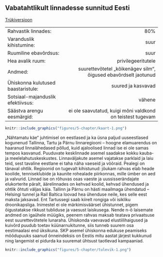 ## Vabatahtlikult linnadesse sunnitud Eesti {-.chapter_section .chapter5_section .future_section}


<div><a class="print-btn" href="print/EIA-2019-5.1-Vabatahtlikult-linnadesse.pdf"><i class="fa fa-file" aria-hidden="true"></i>Trükiversioon</a></div>

<table class="future-table">
<tbody>

<tr>
<td align="left" class="future-table-black">Rahvastik linnades:</td>
<td align="right" class="future-table-red">80%</td>
</tr>

<tr>
<td align="left" class="future-table-black">Varanduslik kihistumine:</td>
<td align="right" class="future-table-red">suur</td>
</tr>

<tr>
<td align="left" class="future-table-black">Ruumiline ebavõrdsus:</td>
<td align="right" class="future-table-red">suur</td>
</tr>

<tr>
<td align="left" class="future-table-black">Hea avalik ruum:</td>
<td align="right" class="future-table-red">privilegeeritutele</td>
</tr>

<tr>
<td align="left" class="future-table-black">Andmed:</td>
<td align="right" class="future-table-red">suurettevõtetel „kõikenägev silm“, õigused ebavõrdselt jaotunud</td>
</tr>

<tr>
<td align="left" class="future-table-black">Ühiskonna kulutused baastaristule:</td>
<td align="right" class="future-table-red">suured ja kasvavad</td>
</tr>

<tr>
<td align="left" class="future-table-black">Sotsiaal-majanduslik efektiivsus:</td>
<td align="right" class="future-table-red">vähene</td>
</tr>

<tr>
<td align="left" class="future-table-black">Säästva arengu eesmärgid:</td>
<td align="right" class="future-table-red">ei ole saavutatud, kuigi mõni valdkond on teistest tugevam</td>
</tr>
</tbody></table>

```r

knitr::include_graphics("figures/5-chapter/kaart-1.png")

```

„Nähtamatu käe“ juhtimisel on eestlased ja ka üsna paljud uuseestlased kogunenud Tallinna, Tartu ja Pärnu linnaregiooni – hoogne elamuarendus on haaranud linnalähedased põllud, kuid ajaloolised linnad ise ei ole samas tempos kasvanud. Puuduvate kesklinnade asemel saadakse kokku kauba- ja meelelahutuskeskustes. Linnaväljakute asemel vajatakse parklaid ja laiu teid, sest tavaline eestlane ei taha näha vaeseid ja võõraid. Pealegi on tänaval ohtlik. Regioonid on tugevalt kihistunud: jõukam rahvas elab heade koolide, tenniseklubide ja kaunite rohealade piirkonnas, mille ümber on aed ja valvurid. Linnad ise on rõhuvas osas vaeste ja uussisserändajate elukorterite päralt, äärelinnades on kehvad koolid, kehvad ühendused ja ohtlik õhtuti väljas käia. Tallinn ja Pärnu on hästi maailmaga ühendatud – Helsingi tunnel ja Rail Baltica loovad hea ühenduse neile, kes selle eest maksta jaksavad. Ent Tartussegi saab kiirelt rongiga või isikliku droonikapsliga. Inimestel ei ole märkimisväärset ühistunnet, pigem õigustatakse rikkust tubliduse ja vaesust laiskusega. Nende n-ö laisemate andmed on igaühele müügiks, peenem rahvas maksab teatava privaatsuse eest suurettevõtetele lunaraha. Ühiskonda vaevavad elustiilihaigused ja kuivõrd puudub toetav küünarnukitunne, siis tunneb suurem osa eestimaalasi end üksikuna. SKP asemel ühiskonna edukuse peamiseks mõõdupuuks saanud õnneindeksis on Eestis mitu aastat järjest kukkunud ning langemist ei pidurda ka suuremat ühtsust taotlevad kampaaniad.

<div class="future-illustration">
```r

knitr::include_graphics("figures/5-chapter/tulevik-1.png")

```
</div>